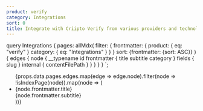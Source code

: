 ```yaml
---
product: verify
category: Integrations
sort: 0
title: Integrate with Criipto Verify from various providers and technologies
---
```



  query Integrations {
    pages: allMdx(
      filter: {
        frontmatter: {
          product: { eq: "verify" }
          category: { eq: "Integrations" }
        }
      }
      sort: {frontmatter: {sort: ASC}}
    ) {
      edges {
        node {
          __typename
          id
          frontmatter {
            title
            subtitle
            category
          }
          fields {
            slug
          }
          internal {
            contentFilePath
          }
        }
      }
    }
  }
`;

<ul>
  {props.data.pages.edges.map(edge => edge.node).filter(node => !isIndexPage(node)).map(node => (
    <li key={node.id}>
      <Link to={`/${node.fields.slug}/`}>{node.frontmatter.title}</Link><br />
      {node.frontmatter.subtitle}
    </li>
  ))}
</ul>
